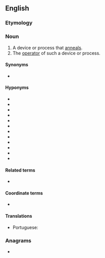 ==English==

===Etymology===
{{suffix|en|anneal|er|id2=agent noun}}

===Noun===
{{en-noun}}

# A device or process that [[anneal]]s.
# The [[operator]] of such a device or process.

====Synonyms====
* {{l|en|temperer}}

====Hyponyms====
{{sense|a device which anneals}}
{{top3}}
* {{l|en|tempering kiln}}
* {{l|en|tempering oven}}
* {{l|en|tempering forge}}
* {{l|en|tempering furnace}}
* {{l|en|annealing kiln}}
* {{l|en|annealing oven}}
* {{l|en|annealing forge}}
* {{l|en|annealing furnace}}
* {{l|en|heat treatment kiln}}
* {{l|en|heat treatment oven}}
* {{l|en|heat treatment forge}}
* {{l|en|heat treatment furnace}}
{{bottom}}

====Related terms====
* {{sense|process that anneals}} {{l|en|annealing}}

====Coordinate terms====
* {{sense|process that anneals}} {{l|en|tempering}}

====Translations====
{{trans-top|device or process that anneals}}
* Portuguese: {{t|pt|recozedor|m}}
{{trans-mid}}
{{trans-bottom}}

===Anagrams===
* {{anagrams|en|a=aaeelnnr|Lernaean|reanneal}}